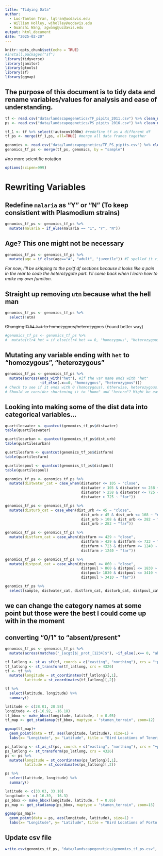 ```yaml
---
title: "Tidying Data"
author:
  - Luc-Tanton Tran, lqtran@ucdavis.edu
  - William Holley, wjholley@ucdavis.edu
  - Guanzhi Wang, agwang@ucdavis.edu
output: html_document
date: "2025-02-20"
---
```


```r
knitr::opts_chunk$set(echo = TRUE)
#install.packages("sf")
library(tidyverse)
library(janitor)
library(gtools)
library(sf)
library(ggmap)
```

## The purpose of this document is to tidy data and rename variables/values for analysis and ease of understanding.

```r
tf <- read.csv("data/landscapegenetics/TF_pipits_2011.csv") %>% clean_names() #16 var
ps <- read.csv("data/landscapegenetics/PS_pipits_2016.csv") %>% clean_names() #15 var

tf_1 <- tf %>% select(!autocov1000m) #redefine tf as a different df
tf_ps <- merge(tf_1,ps, all=TRUE) #merge all data frames together

genomics <- read.csv("data/landscapegenetics/TF_PS_pipits.csv") %>% clean_names()
genomics_tf_ps <- merge(tf_ps, genomics, by = "sample")
```

#no more scientific notation
```r
options(scipen=999)
```

# Rewriting Variables

## Redefine `malaria` as "Y" or "N" (To keep consistient with Plasmodium strains)
```r
genomics_tf_ps <- genomics_tf_ps %>% 
  mutate(malaria = if_else(malaria == "1", "Y", "N"))
```

## Age? This one might not be necessary
```r
genomics_tf_ps <- genomics_tf_ps %>% 
  mutate(age = if_else(age=="A", "adult", "juvenile")) #I spelled it right this time!
```

_For now, I'll be skipping to the ps/tf df sections because it looks like a pain in the rear to code the heterozygote part. I'll come back when I learn how to make my own function._

## Straight up removing `utm` because what the hell man
```r
genomics_tf_ps <- genomics_tf_ps %>% 
  select(!utm)
```
~~Changing `TLR4_het` to homozygous/heterozygous~~ (Found better way)
```r
#genomics_tf_ps <- genomics_tf_ps %>% 
#  mutate(tlr4_het = if_else(tlr4_het == 0, "homozygous", "heterozygous"))
```
## Mutating any variable ending with `het` to "homozygous", "heterozygous"
```r
genomics_tf_ps <- genomics_tf_ps %>% 
  mutate(across(ends_with("het"), #if the var name ends with "het"
                ~if_else(.x==0, "homozygous", "heterozygous")))
# Check to see if it ends with 0 (homozygous). Otherwise, heterozygous.
# Should we consider shortening it to "homo" and "hetero"? Might be easier to read.
```
## Looking into making some of the dist data into categorical variables...
```r
quartileswater <- quantcut(genomics_tf_ps$distwater)
table(quartileswater)

quartilesurban <- quantcut(genomics_tf_ps$dist_urb)
table(quartilesurban)

quartilesfarm <- quantcut(genomics_tf_ps$distfarm)
table(quartilesfarm)

quartilespoul <- quantcut(genomics_tf_ps$distpoul)
table(quartilespoul)
```
```r
genomics_tf_ps <- genomics_tf_ps %>% 
  mutate(distwater_cat = case_when(distwater <= 105 ~ "close",
                                   distwater > 105 & distwater <= 258 ~ "median close",
                                   distwater > 258 & distwater <= 725 ~ "median far",
                                   distwater > 725 ~ "far"))
```

```r
genomics_tf_ps <- genomics_tf_ps %>% 
  mutate(disturb_cat = case_when(dist_urb <= 45 ~ "close",
                                   dist_urb > 45 & dist_urb <= 108 ~ "median close",
                                   dist_urb > 108 & dist_urb <= 282 ~ "median far",
                                   dist_urb > 282 ~ "far"))
```

```r
genomics_tf_ps <- genomics_tf_ps %>% 
  mutate(distfarm_cat = case_when(distfarm <= 429 ~ "close",
                                   distfarm > 429 & distfarm <= 723 ~ "median close",
                                   distfarm > 723 & distfarm <= 1240 ~ "median far",
                                   distfarm > 1240 ~ "far"))
```

```r
genomics_tf_ps <- genomics_tf_ps %>% 
  mutate(distpoul_cat = case_when(distpoul <= 860 ~ "close",
                                   distpoul > 860 & distpoul <= 1830 ~ "median close",
                                   distpoul> 1830 & distpoul <= 3410 ~ "median far",
                                   distpoul > 3410 ~ "far"))
```

```r
genomics_tf_ps %>% 
  select(sample, distwater_cat, distfarm_cat, disturb_cat, distpoul_cat)
```

## we can change the category names at some point but those were the best I could come up with in the moment


## converting "0/1" to "absent/present"
```r
genomics_tf_ps <- genomics_tf_ps %>% 
  mutate(across(matches("_[acgt]$|_prot_[1234]$"), ~if_else(.x== 0, "absent", "present")))
```


```r
tf_latlong <- st_as_sf(tf, coords = c("easting", "northing"), crs = "+proj=utm +zone=28 +datum=WGS84 +units=m +north")
tf_latlong <- st_transform(tf_latlong, crs = 4326)
tf <- tf %>%
  mutate(longitude = st_coordinates(tf_latlong)[,1],
         latitude = st_coordinates(tf_latlong)[,2])
```
```r
tf %>% 
  select(latitude, longitude) %>% 
  summary()
```
```r
latitude <- c(28.01, 28.58)
longitude <- c(-16.92, -16.18)
tf_bbox <- make_bbox(longitude, latitude, f = 0.05)
tf_map <- get_stadiamap(tf_bbox, maptype = "stamen_terrain", zoom=12)
```

```r
ggmap(tf_map)+
  geom_point(data = tf, aes(longitude, latitude), size=1) +
  labs(x= "Longitude", y= "Latitude", title = "Bird Locations of Tenerife")
```

```r
ps_latlong <- st_as_sf(ps, coords = c("easting", "northing"), crs = "+proj=utm +zone=28 +datum=WGS84 +units=m +north")
ps_latlong <- st_transform(ps_latlong, crs = 4326)
ps <- ps %>%
  mutate(longitude = st_coordinates(ps_latlong)[,1],
         latitude = st_coordinates(ps_latlong)[,2])
```

```r
ps %>% 
  select(latitude, longitude) %>% 
  summary()
```

```r
latitude <- c(33.03, 33.10)
longitude <- c(-16.39, -16.3)
ps_bbox <- make_bbox(longitude, latitude, f = 0.05)
ps_map <- get_stadiamap(ps_bbox, maptype = "stamen_terrain", zoom=15)
```

```r
ggmap(ps_map)+
  geom_point(data = ps, aes(longitude, latitude), size=1) +
  labs(x= "Longitude", y= "Latitude", title = "Bird Locations of Porto Santo")
```


## Update csv file
```r
write.csv(genomics_tf_ps, "data/landscapegenetics/genomics_tf_ps.csv", row.names = FALSE)
```


